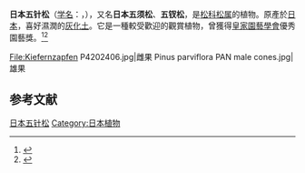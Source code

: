 {{speciesbox
| color = lightgreen
| name = 日本五针松
| status = LC
| status_system = IUCN2.3
| image = Japanese White Pine Pinus parviflora Miyagi Prefecture.jpg
| genus = Pinus
| species = parviflora
| authority = Sieb. et Zucc.
}}

'''日本五针松'''（[[学名|学名]]：{{lang|la|''Pinus parviflora''}}，{{lang-ja|ゴヨウマツ、五葉松}}），又名'''日本五须松'''、'''五钗松'''，是[[松科|松科]][[松属|松属]]的植物。原產於[[日本|日本]]，喜好濕潤的[[灰化土|灰化土]]。它是一種較受歡迎的觀賞植物，曾獲得[[皇家園藝學會|皇家園藝學會]]優秀園藝獎。<ref>{{cite web|title=RHS Plant Selector – ''Pinus parviflora'' 'Adcock's Dwarf'|url=http://apps.rhs.org.uk/plantselector/plant?plantid=1480|accessdate=27 May 2013|archive-date=2012-12-24|archive-url=https://archive.today/20121224172802/http://apps.rhs.org.uk/plantselector/plant?plantid=1480|dead-url=yes}}</ref><ref>{{cite web | url = https://www.rhs.org.uk/plants/pdfs/agm-lists/agm-ornamentals.pdf | title = AGM Plants - Ornamental | date = July 2017 | page = 78 | publisher = Royal Horticultural Society | accessdate = 30 April 2018 | archive-date = 2019-03-27 | archive-url = https://web.archive.org/web/20190327123047/https://www.rhs.org.uk/plants/pdfs/agm-lists/agm-ornamentals.pdf | dead-url = no }}</ref>
<gallery>
File:Kiefernzapfen P4202406.jpg|雌果
Pinus parviflora PAN male cones.jpg|雄果
</gallery>

==参考文献==
{{reflist}}

{{Taxonbar|from=Q178116}}

[[Category:松属|日本五针松]]
[[Category:日本植物|Category:日本植物]]


{{植物小作品}}